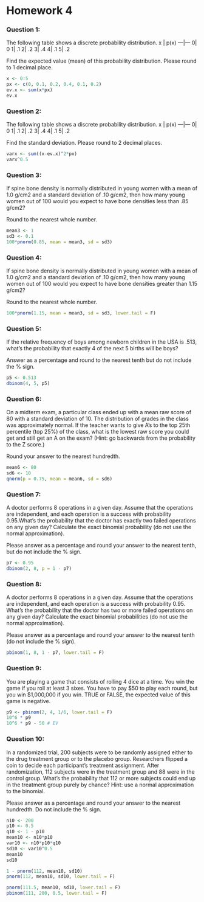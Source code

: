 Homework 4
========================================================

### Question 1:

 The following table shows a discrete probability distribution.
x | p(x)
---|---
0|  0
1|	.1
2|	.2
3|	.4
4|	.1
5|	.2

 Find the expected value (mean) of this probability distribution. Please round to 1 decimal place.

```r
x <- 0:5
px <- c(0, 0.1, 0.2, 0.4, 0.1, 0.2)
ev.x <- sum(x*px)
ev.x
```

### Question 2:

 The following table shows a discrete probability distribution.
x | p(x)
---|---
0|  0
1|	.1
2|	.2
3|	.4
4|	.1
5|	.2

 Find the standard deviation. Please round to 2 decimal places. 

```r
varx <- sum((x-ev.x)^2*px)
varx^0.5
```

### Question 3:

 If spine bone density is normally distributed in young women with a mean of 1.0 g/cm2 and a standard deviation of .10 g/cm2, then how many young women out of 100 would you expect to have bone densities less than .85 g/cm2?

 Round to the nearest whole number.

```r
mean3 <- 1
sd3 <- 0.1
100*pnorm(0.85, mean = mean3, sd = sd3)
```

### Question 4:

 If spine bone density is normally distributed in young women with a mean of 1.0 g/cm2 and a standard deviation of .10 g/cm2, then how many young women out of 100 would you expect to have bone densities greater than 1.15 g/cm2?

 Round to the nearest whole number.

```r
100*pnorm(1.15, mean = mean3, sd = sd3, lower.tail = F)
```

### Question 5:

If the relative frequency of boys among newborn children in the USA is .513, what’s the probability that exactly 4 of the next 5 births will be boys?

Answer as a percentage and round to the nearest tenth but do not include the % sign.

```r
p5 <- 0.513
dbinom(4, 5, p5)
```

### Question 6:

 On a midterm exam, a particular class ended up with a mean raw score of 80 with a standard deviation of 10. The distribution of grades in the class was approximately normal. If the teacher wants to give A’s to the top 25th percentile (top 25%) of the class, what is the lowest raw score you could get and still get an A on the exam? (Hint: go backwards from the probability to the Z score.)

 Round your answer to the nearest hundredth.

```r
mean6 <- 80
sd6 <- 10
qnorm(p = 0.75, mean = mean6, sd = sd6)
```

### Question 7:

 A doctor performs 8 operations in a given day. Assume that the operations are independent, and each operation is a success with probability 0.95.What’s the probability that the doctor has exactly two failed operations on any given day? Calculate the exact binomial probability (do not use the normal approximation).

 Please answer as a percentage and round your answer to the nearest tenth, but do not include the % sign.

```r
p7 <- 0.95
dbinom(2, 8, p = 1 - p7)
```

### Question 8:

 A doctor performs 8 operations in a given day. Assume that the operations are independent, and each operation is a success with probability 0.95. What’s the probability that the doctor has two or more failed operations on any given day? Calculate the exact binomial probabilities (do not use the normal approximation).

 Please answer as a percentage and round your answer to the nearest tenth (do not include the % sign). 

```r
pbinom(1, 8, 1 - p7, lower.tail = F)
```

### Question 9:

 You are playing a game that consists of rolling 4 dice at a time. You win the game if you roll at least 3 sixes. You have to pay $50 to play each round, but you win $1,000,000 if you win. TRUE or FALSE, the expected value of this game is negative.

```r
p9 <- pbinom(2, 4, 1/6, lower.tail = F)
10^6 * p9
10^6 * p9 - 50 # EV
```

### Question 10:

 In a randomized trial, 200 subjects were to be randomly assigned either to the drug treatment group or to the placebo group. Researchers flipped a coin to decide each participant’s treatment assignment. After randomization, 112 subjects were in the treatment group and 88 were in the control group. What’s the probability that 112 or more subjects could end up in the treatment group purely by chance? Hint: use a normal approximation to the binomial.

 Please answer as a percentage and round your answer to the nearest hundredth. Do not include the % sign.

```r
n10 <- 200
p10 <- 0.5
q10 <- 1 - p10
mean10 <- n10*p10
var10 <- n10*p10*q10
sd10 <- var10^0.5
mean10
sd10

1 - pnorm(112, mean10, sd10)
pnorm(112, mean10, sd10, lower.tail = F)

pnorm(111.5, mean10, sd10, lower.tail = F)
pbinom(111, 200, 0.5, lower.tail = F)

```

